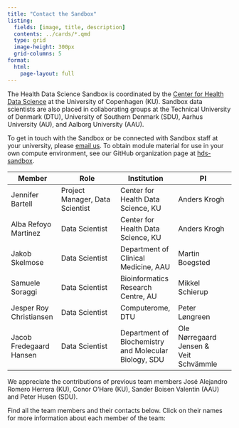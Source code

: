 ```yaml
---
title: "Contact the Sandbox"
listing:
  fields: [image, title, description]
  contents: ../cards/*.qmd
  type: grid
  image-height: 300px
  grid-columns: 5
format:
  html:
    page-layout: full
---
```


The Health Data Science Sandbox is coordinated by the [Center for Health Data Science](https://heads.ku.dk/)
at the University of Copenhagen (KU). Sandbox data scientists are also placed in collaborating groups at
the Technical University of Denmark (DTU), University of Southern Denmark (SDU), Aarhus University (AU),
and Aalborg University (AAU).

To get in touch with the Sandbox or be connected with Sandbox staff at your university,
please [email us](mailto:nhds_sandbox@sund.ku.dk). To obtain module material for use in your
own compute environment, see our GitHub organization page
at [hds-sandbox](https://github.com/hds-sandbox/).

| Member                        | Role                                | Institution                        | PI                                 |
|-------------------------------|-------------------------------------|------------------------------------|------------------------------------|
| Jennifer Bartell              | Project Manager, Data Scientist | Center for Health Data Science, KU |Anders Krogh                        |
| Alba Refoyo Martinez          | Data Scientist                      | Center for Health Data Science, KU |Anders Krogh                        |
| Jakob Skelmose                | Data Scientist                      | Department of Clinical Medicine, AAU|Martin Boegsted                    |
| Samuele Soraggi               | Data Scientist                      | Bioinformatics Research Centre, AU |Mikkel Schierup                     |
| Jesper Roy Christiansen       | Data Scientist                      | Computerome, DTU                   |Peter Løngreen                     |
| Jacob Fredegaard Hansen       | Data Scientist                      | Department of Biochemistry and Molecular Biology, SDU|Ole Nørregaard Jensen & <br> Veit Schvämmle|

<style>
table {
  font-size: 16px; /* Set the desired font size here */
  width: 100%;
  border-collapse: collapse;
}
table tbody tr:hover {
  background-color: #f0f0f0; /* Highlight color */
}
</style>



We appreciate the contributions of previous team members José Alejandro Romero Herrera (KU), Conor O'Hare (KU), Sander Boisen Valentin (AAU) and Peter Husen (SDU).


Find all the team members and their contacts below. Click on their names for more information about each member of the team: